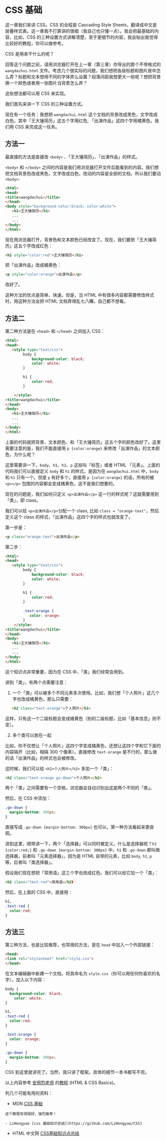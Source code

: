 # CSS 基础{#css}

这一章我们来讲 CSS。CSS 的全程是 Cascading Style Sheets，翻译成中文是层叠样式表。这一章我不打算讲的很细（我自己也只懂一点）。我会把最基础的内容，比如，CSS 的三种设置方式讲解清楚，至于更细节的内容，我会贴出我觉得比较好的教程，你可以做参考。

CSS 是用来干什么的呢？

回答这个问题之前，请用浏览器打开在上一章（第三章）你导出的那个不带格式的 `wangdachui.html` 文件。考虑几个很实际的问题，我们想把各级标题和图片居中怎么弄？标题和文本想用不同的字体弄么设置？段落间距我想更大一些呢？想把背景换一个颜色或者用一张图片当背景怎么弄？

这些想法都可以用 CSS 来实现。

我们首先来讲一下 CSS 的三种设置方式。

现在有一个任务：我想把 `wangdachui.html` 这个文档的背景改成黑色，文字改成白色，其中「王大锤简历」这五个字用红色, 「出演作品」这四个字用橘黄色。我们用 CSS 来完成这一任务。

## 方法一

最直接的方法是直接改 `<body>` 、「王大锤简历」、「出演作品」的样式。

`<body>` 和 `</body>` 之间的内容是我们用浏览器打开文件后能看到的内容。我们想把文档背景色改成黑色，文字改成白色，改动的内容是全部的文档，所以我们要动 `<body>`:

```html
<html>
<head>
<title>wangdachui</title>
</head>
<body style="background-color:black; color:white">
   <h1>王大锤简历</h1>
   ...
   ...
</body>
</html>
```

现在用浏览器打开，背景色和文本颜色已经改变了。现在，我们要把「王大锤简历」这五个字改成红色：

```html
<h1 style="color:red">王大锤简历</h1>
```

把「出演作品」改成橘黄色：

```html
<p style="color:orange">出演作品</p>
```

改好了。

这种方法的优点是简单，快速。但是，当 HTML 中有很多内容都需要修改样式时，用这种方法会把 HTML 文档弄得乱七八糟，自己都不想看。

## 方法二

第二种方法是在 `<head>` 和 `</head>` 之间加入 CSS：

```html
<html>
<head>
   <style type="text/css">
		body {
			background-color: black;
			color: white;
		}

		h1 {
			color:red;
		}

	</style>
<title>wangdachui</title>
</head>
<body>
   <h1>王大锤简历</h1>
   ...
   ...
</body>
</html>
```

上面的代码就把背景、文本颜色、和「王大锤简历」这五个字的颜色改好了。这里需要注意的是，我们不能直接用 `p {color:orange}` 来修改「出演作品」的文本颜色，为什么呢？

这里需要讲一下，`body`、`h1`、`h2`、`p` 这些叫「标签」或者 HTML 「元素」。上面的代码我们可以直接定义 `body` 和 `h1` 的样式，是因为在 `wangdachui.html` 中，`body` 和 `h1` 只有一个。但是 `p` 有好多个。直接用 `p {color:orange}` 的话，所有的被 `<p></p>` 包围的内容都会变成橘黄色，这不是我们想要的。

现在的问题是，我们如何只定义 `<p>出演作品</p>` 这一行的样式呢？这就需要用到「类」，即 class。

我们可以给 `<p>出演作品</p>`分配一个 class, 比如 `class = "orange-text"`，然后定义这个 class 的样式，「出演作品」这四个字的样式也就改变了。

第一步是：

```html
<p class="orange-text">出演作品</p>
```

第二步：

```html
<html>
<head>
   <style type="text/css">
		body {
			background-color: black;
			color: white;
		}

		h1 {
			color:red;
		}
		
		.text-orange {
		   color: orange;
		}
	</style>
<title>wangdachui</title>
</head>
<body>
   <h1>王大锤简历</h1>
   ...
   ...
</body>
</html>
```

这个知识点非常重要，因为在 CSS 中，「类」我们经常会用到。

讲到「类」，有两个点需要注意：

1. 一个「类」可以被多个不同元素多次使用。比如，我们想「个人照片」这几个字也改成橘黄色，那么只需要：

```html
   <h2 class="text-orange">个人照片</h2>
```
   
这样，只有这一个二级标题会变成橘黄色（别的二级标题，比如「基本信息」则不变）。

2. 多个类可以放在一起

比如，你不仅想让「个人照片」这四个字变成橘黄色，还想让这四个字和它下面的内容隔开（比如，相隔 300 个像素）。直接修改 `text-orange` 是不行的，那么做的话「出演作品」的样式也会被修改。

这时候，我们可以给 `<h2>个人照片</h2>` 多加一个「类」：

```html
<h2 class="text-orange go-down">个人照片</h2>
```

两个「类」之间需要有一个空格，浏览器会自动识别出这是两个不同的「类」。

然后，在 CSS 中添加：

```css
.go-down {
  margin-bottom: 300px;
}
```
   
直接写成 `.go-down {margin-bottom: 300px}` 也可以，第一种方法看起来更直观。
   
讲到这里，顺带讲一下，两个「选择器」可以同时被定义。什么是选择器呢？`h1 {color:red;}` 和 `.go-down {margin-bottom: 300px}` 中，`h1` 和 `.go-down` 都叫做选择器，前者叫「元素选择器」，因为是 HTML 自带的元素，比如 `body`, `h1`, `p` 等，后者叫「类选择器」。

假设我们现在想把「常用语」这三个字也改成红色。我们可以给它加一个「类」：

```html
<h2 class="text-red">常用语</h2》
```

然后，在上面的 CSS 中，直接用：

```css
h1，
.text-red {
  color:red;
}
```

## 方法三

第三种方法，也是比较推荐，也常用的方法，是在 `head` 中加入一个外部链接：

```html
<head>
<link rel="stylesheet" href="style.css">
</head>
```

在文本编辑器中新建一个文档，将其命名为 `style.css`（你可以用任何你喜欢的名字），加入以下内容：

```css
body {
  background-color: black;
	color: white;
}

h1,
.text-red {
  color:red;
}

.text-orange {
  color: orange;
}
		
.go-down {
  margin-bottom: 300px;
}
```

CSS 到这里就讲完了。当然，我只讲了框架。具体的细节一本书都写不完。

以上内容参考 [安用烈老师](http://yongyeol.com/) 的[教程](https://github.com/yy/dviz-course/blob/master/m02-history/lab02.ipynb) (HTML & CSS Basics)。

列几个可能有用的资料：

- MDN [CSS 基础](https://developer.mozilla.org/zh-CN/docs/Learn/Getting_started_with_the_web/CSS_basics)

```block2
这个教程写得很好，强烈推荐！

- LiHongyao [css 基础知识总结](https://github.com/LiHongyao/CSS)
```

- HTML 中文网 [CSS基础知识点总结](https://www.html.cn/web/css/11222.html)


